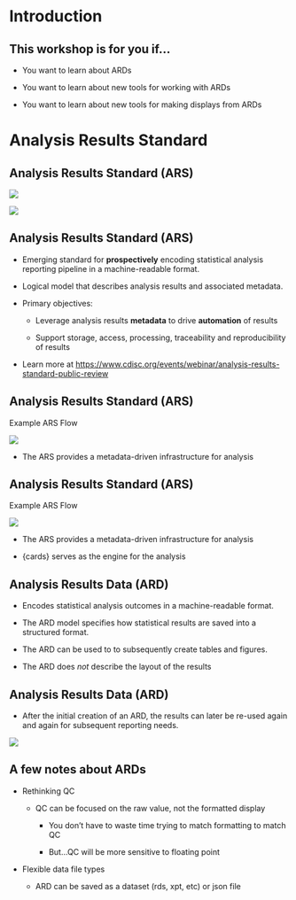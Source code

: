 
# Introduction

## This workshop is for you if...

- You want to learn about ARDs 

- You want to learn about new tools for working with ARDs

- You want to learn about new tools for making displays from ARDs


# Analysis Results Standard

## Analysis Results Standard (ARS)

![](images/ars-flow.png){.fragment fig-align="center"}

![](images/ars-objectives.png){.fragment fig-align="center"}


## Analysis Results Standard (ARS)

::: {.incremental}

-   Emerging standard for **prospectively** encoding statistical analysis reporting pipeline in a machine-readable format.

-   Logical model that describes analysis results and associated metadata.

-   Primary objectives:

    -   Leverage analysis results **metadata** to drive **automation** of results 
  
    -   Support storage, access, processing, traceability and reproducibility of results
  
:::

::: aside
-   Learn more at [https://www.cdisc.org/events/webinar/analysis-results-standard-public-review](https://www.cdisc.org/events/webinar/analysis-results-standard-public-review) 
:::

## Analysis Results Standard (ARS)

Example ARS Flow

![](images/ars-example-flow.png){fig-align="center"}

- The ARS provides a metadata-driven infrastructure for analysis

## Analysis Results Standard (ARS)

Example ARS Flow

![](images/ars-example-flow-with-hex.png){fig-align="center"}

- The ARS provides a metadata-driven infrastructure for analysis

- {cards} serves as the engine for the analysis 

## Analysis Results Data (ARD)

::: {.incremental}

-   Encodes statistical analysis outcomes in a machine-readable format.

-   The ARD model specifies how statistical results are saved into a structured format.

-   The ARD can be used to to subsequently create tables and figures.

-   The ARD does *not* describe the layout of the results

:::

## Analysis Results Data (ARD)

* After the initial creation of an ARD, the results can later be re-used again and again for subsequent reporting needs.

![](images/ard-flow.png){fig-align="center"}

## A few notes about ARDs

:::{.incremental}

-   Rethinking QC

    -   QC can be focused on the raw value, not the formatted display
  
        -   You don’t have to waste time trying to match formatting to match QC
    
        -   But...QC will be more sensitive to floating point
    
-   Flexible data file types

    -   ARD can be saved as a dataset (rds, xpt, etc) or json file
  
:::